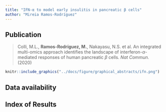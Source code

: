 ```yaml
---
title: "IFN-α to model early insulitis in pancreatic β cells"
author: "Mireia Ramos-Rodríguez"
---
```


## Publication

> Colli, M.L., **Ramos-Rodríguez, M.**, Nakayasu, N.S. et al. An integrated multi-omics approach identifies the landscape of interferon-$\alpha$-mediated responses of human pancreatic $\beta$ cells. *Nat Commun.* (2020)

```r
knitr::include_graphics("../docs/figure/graphical_abstracts/ifn.png")
```

## Data availability


## Index of Results
